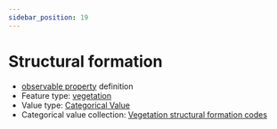 ```yaml
---
sidebar_position: 19
---
```



# Structural formation

- [observable property](/viewers/dawe-vocabs?uri=https://linked.data.gov.au/def/test/dawe-cv/103f26cb-0194-45d2-8b1a-e18e1da6df2b) definition
- Feature type: [vegetation](http://linked.data.gov.au/def/tern-cv/2be2d5ce-ca9d-4dff-8e79-948983944f95)
- Value type: [Categorical Value](https://w3id.org/tern/ontologies/tern/CategoricalValue)
- Categorical value collection: [Vegetation structural formation codes](/viewers/dawe-vocabs?uri=https://linked.data.gov.au/def/test/dawe-cv/6e9baf51-566e-4a5d-93c4-a6e097dc364d)

<Example protocolModule="plot-description" observableProperty="https://linked.data.gov.au/def/test/dawe-cv/103f26cb-0194-45d2-8b1a-e18e1da6df2b" />
